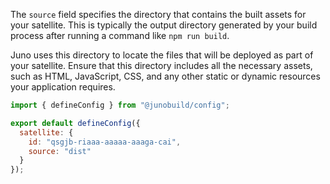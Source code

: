 The `source` field specifies the directory that contains the built assets for your satellite. This is typically the output directory generated by your build process after running a command like `npm run build`.


<Examples />

Juno uses this directory to locate the files that will be deployed as part of your satellite. Ensure that this directory includes all the necessary assets, such as HTML, JavaScript, CSS, and any other static or dynamic resources your application requires.

```javascript title="juno.config.js"
import { defineConfig } from "@junobuild/config";

export default defineConfig({
  satellite: {
    id: "qsgjb-riaaa-aaaaa-aaaga-cai",
    source: "dist"
  }
});
```
